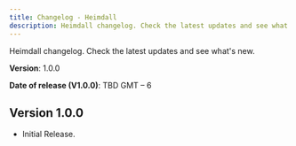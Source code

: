 ```yaml
---
title: Changelog - Heimdall
description: Heimdall changelog. Check the latest updates and see what's new.
---
```


Heimdall changelog. Check the latest updates and see what's new.

**Version**: 1.0.0

**Date of release (V1.0.0)**: TBD GMT – 6

## Version 1.0.0

- Initial Release.

